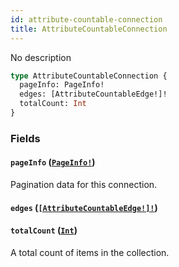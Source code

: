 ```yaml
---
id: attribute-countable-connection
title: AttributeCountableConnection
---
```


No description

```graphql
type AttributeCountableConnection {
  pageInfo: PageInfo!
  edges: [AttributeCountableEdge!]!
  totalCount: Int
}
```

### Fields

#### `pageInfo` ([`PageInfo!`](/api-reference/objects/page-info.mdx))

Pagination data for this connection.

#### `edges` ([`[AttributeCountableEdge!]!`](/api-reference/objects/attribute-countable-edge.mdx))

#### `totalCount` ([`Int`](/api-reference/scalars/int.mdx))

A total count of items in the collection.
